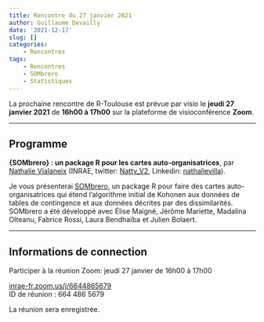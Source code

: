 ```yaml
---
title: Rencontre du 27 janvier 2021
author: Guillaume Devailly
date: '2021-12-17'
slug: []
categories:
    - Rencontres
tags:
    - Rencontres
    - SOMbrero
    - Statistiques
---
```


La prochaine rencontre de R-Toulouse est prévue par visio le 
**jeudi 27 janvier 2021** de **16h00 à 17h00** sur la plateforme de
visioconférence **Zoom**.

---

## Programme

**{SOMbrero} : un package R pour les cartes auto-organisatrices**,
par [Nathalie Vialaneix](https://www.nathalievialaneix.eu/) (INRAE, 
twitter: [Natty_V2](https://twitter.com/Natty_V2),
Linkedin: [nathalievilla](https://linkedin.com/in/nathalievilla)).

Je vous présenterai [SOMbrero](https://cran.r-project.org/package=SOMbrero),
un package R pour faire des cartes
auto-organisatrices qui étend l'algorithme initial de Kohonen aux
données de tables de contingence et aux données décrites par des
dissimilarités. SOMbrero a été développé avec Élise Maigné, Jérôme
Mariette, Madalina Olteanu, Fabrice Rossi, Laura Bendhaïba et Julien
Bolaert.

---

## Informations de connection

Participer à la réunion Zoom: jeudi 27 janvier de 16h00 à 17h00

[inrae-fr.zoom.us/j/6644865679](https://inrae-fr.zoom.us/j/6644865679)  
ID de réunion : 664 486 5679

La réunion sera enregistrée.
